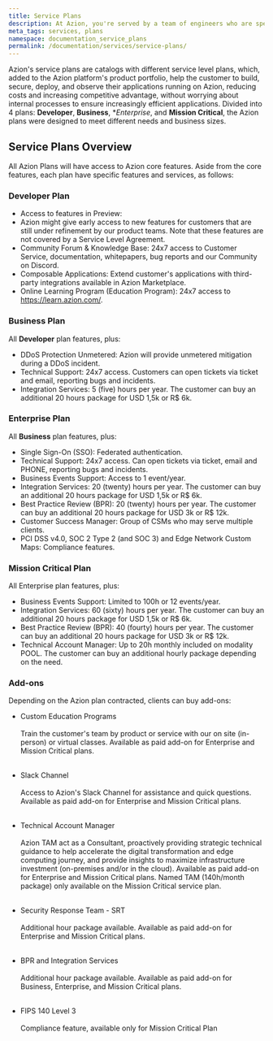 ```yaml
---
title: Service Plans
description: At Azion, you're served by a team of engineers who are specialized in performance, security, high availability, and scalability of content, web applications, and APIs, especially in mission-critical environments.
meta_tags: services, plans
namespace: documentation_service_plans
permalink: /documentation/services/service-plans/
---
```


Azion's service plans are catalogs with different service level plans, which, added to the Azion platform's product portfolio, help the customer to build, secure, deploy, and observe their applications running on Azion, reducing costs and increasing competitive advantage, without worrying about internal processes to ensure increasingly efficient applications. Divided into 4 plans: **Developer**, **Business**, **Enterprise*, and **Mission Critical**, the Azion plans were designed to meet different needs and business sizes.

## Service Plans Overview

All Azion Plans will have access to Azion core features. Aside from the core features, each plan have specific features and services, as follows:

### Developer Plan

- Access to features in Preview:
- Azion might give early access to new features for customers that are still under refinement by our product teams. Note that these features are not covered by a Service Level Agreement.
- Community Forum & Knowledge Base: 24x7 access to Customer Service, documentation, whitepapers, bug reports and our Community on Discord.	
- Composable Applications: Extend customer's applications with third-party integrations available in Azion Marketplace.
- Online Learning Program (Education Program): 24x7 access to https://learn.azion.com/.

### Business Plan

All **Developer** plan features, plus:

- DDoS Protection Unmetered: Azion will provide unmetered mitigation during a DDoS incident.
- Technical Support: 24x7 access. Customers can open tickets via ticket and email, reporting bugs and incidents.
- Integration Services: 5 (five) hours per year. The customer can buy an additional 20 hours package for USD 1,5k or R$ 6k.

### Enterprise Plan

All **Business** plan features, plus:

- Single Sign-On (SSO): Federated authentication.
- Technical Support: 24x7 access. Can open tickets via ticket, email and PHONE, reporting bugs and incidents.
- Business Events Support: Access to 1 event/year.
- Integration Services: 20 (twenty) hours per year. The customer can buy an additional 20 hours package for USD 1,5k or R$ 6k.
- Best Practice Review (BPR): 20 (twenty) hours per year. The customer can buy an additional 20 hours package for USD 3k or R$ 12k.
- Customer Success Manager: Group of CSMs who may serve multiple clients.
- PCI DSS v4.0, SOC 2 Type 2 (and SOC 3) and Edge Network Custom Maps: Compliance features.

### Mission Critical Plan

All Enterprise plan features, plus:

- Business Events Support: Limited to 100h or 12 events/year.
- Integration Services: 60 (sixty) hours per year. The customer can buy an additional 20 hours package for USD 1,5k or R$ 6k.
- Best Practice Review (BPR): 40 (fourty) hours per year. The customer can buy an additional 20 hours package for USD 3k or R$ 12k.
- Technical Account Manager: Up to 20h monthly included on modality POOL. The customer can buy an additional hourly package depending on the need.

### Add-ons

Depending on the Azion plan contracted, clients can buy add-ons:

- Custom Education Programs<br/><br />
Train the customer's team by product or service with our on site (in-person) or virtual classes. Available as paid add-on for Enterprise and Mission Critical plans.<br/><br />

- Slack Channel<br/><br />
Access to Azion's Slack Channel for assistance and quick questions. Available as paid add-on for Enterprise and Mission Critical plans.<br/><br />

- Technical Account Manager<br/><br />
Azion TAM act as a Consultant, proactively providing strategic technical guidance to help accelerate the digital transformation and edge computing journey, and provide insights to maximize infrastructure investment (on-premises and/or in the cloud). Available as paid add-on for Enterprise and Mission Critical plans. Named TAM (140h/month package) only available on the Mission Critical service plan.<br/><br />

- Security Response Team - SRT<br/><br />
Additional hour package available. Available as paid add-on for Enterprise and Mission Critical plans.<br/><br />
 
- BPR and Integration Services<br/><br />
Additional hour package available. Available as paid add-on for Business, Enterprise, and Mission Critical plans.<br/><br />

- FIPS 140 Level 3<br/><br />
Compliance feature, available only for Mission Critical Plan